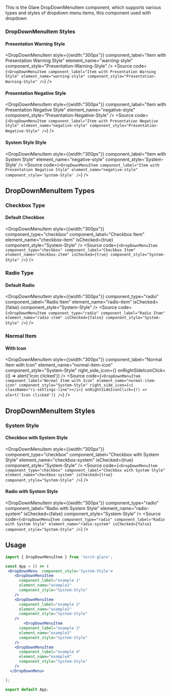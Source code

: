 
<Title>DropDownMenuItem Component</Title>
<Meta of={DropDownMenuItemStories} />

This is the Glare DropDownMenuItem component, which supports various types and styles of dropdown menu items, this component used with dropdown


### DropDownMenuItem Styles

#### Presentation Warning Style
<DropDownMenuItem
 style={{width:"300px"}}
    component_label="Item with Presentation Warning Style"
    element_name="warning-style"
    component_style="Presentation-Warning-Style"
/>
<Source code={`
<DropDownMenuItem
    component_label="Item with Presentation Warning Style"
    element_name="warning-style"
    component_style="Presentation-Warning-Style"
/>
`} />

#### Presentation Negative Style
<DropDownMenuItem
 style={{width:"300px"}}
    component_label="Item with Presentation Negative Style"
    element_name="negative-style"
    component_style="Presentation-Negative-Style"
/>
<Source code={`
<DropDownMenuItem
    component_label="Item with Presentation Negative Style"
    element_name="negative-style"
    component_style="Presentation-Negative-Style"
/>
`} />



#### System Style Style
<DropDownMenuItem
 style={{width:"300px"}}
    component_label="Item with System Style"
    element_name="negative-style"
    component_style='System-Style'
/>
<Source code={`
<DropDownMenuItem
    component_label="Item with Presentation Negative Style"
    element_name="negative-style"
    component_style='System-Style'
/>
`} />


## DropDownMenuItem Types

### Checkbox Type

#### Default Checkbox
<DropDownMenuItem
 style={{width:"300px"}}
    component_type="checkbox"
    component_label="Checkbox Item"
    element_name="checkbox-item"
    isChecked={true}
    component_style="System-Style"
/>
<Source code={`
<DropDownMenuItem
    component_type="checkbox"
    component_label="Checkbox Item"
    element_name="checkbox-item"
    isChecked={true}
    component_style="System-Style"
/>
`} />

### Radio Type

#### Default Radio
<DropDownMenuItem
 style={{width:"300px"}}
    component_type="radio"
    component_label="Radio Item"
    element_name="radio-item"
    isChecked={false}
    component_style="System-Style"
/>
<Source code={`
<DropDownMenuItem
    component_type="radio"
    component_label="Radio Item"
    element_name="radio-item"
    isChecked={false}
    component_style="System-Style"
/>
`} />

### Normal Item

#### With Icon
<DropDownMenuItem
 style={{width:"300px"}}
    component_label="Normal Item with Icon"
    element_name="normal-item-icon"
    component_style="System-Style"
    right_side_icon={<i className="ri-settings-line"></i>}
    onRightSideIconClick={() => alert('Icon clicked')}
/>
<Source code={`
<DropDownMenuItem
    component_label="Normal Item with Icon"
    element_name="normal-item-icon"
    component_style="System-Style"
    right_side_icon={<i className="ri-settings-line"></i>}
    onRightSideIconClick={() => alert('Icon clicked')}
/>
`} />

## DropDownMenuItem Styles

### System Style
#### Checkbox with System Style
<DropDownMenuItem
 style={{width:"300px"}}
    component_type="checkbox"
    component_label="Checkbox with System Style"
    element_name="checkbox-system"
    isChecked={true}
    component_style="System-Style"
/>
<Source code={`
<DropDownMenuItem
    component_type="checkbox"
    component_label="Checkbox with System Style"
    element_name="checkbox-system"
    isChecked={true}
    component_style="System-Style"
/>
`} />

#### Radio with System Style
<DropDownMenuItem
 style={{width:"300px"}}
    component_type="radio"
    component_label="Radio with System Style"
    element_name="radio-system"
    isChecked={false}
    component_style="System-Style"
/>
<Source code={`
<DropDownMenuItem
    component_type="radio"
    component_label="Radio with System Style"
    element_name="radio-system"
    isChecked={false}
    component_style="System-Style"
/>
`} />

## Usage

```jsx
import { DropDownMenuItem } from 'torch-glare';

const App = () => (
 <DropDownMenu  component_style='System-Style'>
    <DropDownMenuItem
      component_label="example 1"
      element_name="example1"
      component_style="System-Style"
    />
    <DropDownMenuItem
      component_label="example 2"
      element_name="example2"
      component_style="System-Style"
    />
        <DropDownMenuItem
      component_label="example 3"
      element_name="example3"
      component_style="System-Style"
    />
    <DropDownMenuItem
      component_label="example 4"
      element_name="example4"
      component_style="System-Style"
    />
  </DropDownMenu>

);

export default App;
```
